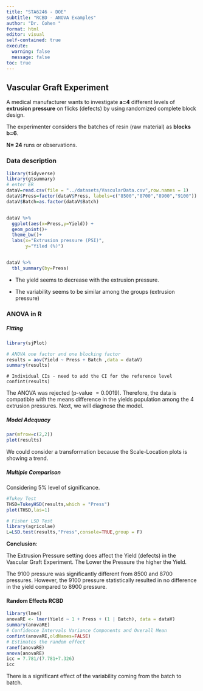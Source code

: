 ```yaml
---
title: "STA6246 - DOE"
subtitle: "RCBD - ANOVA Examples"
author: "Dr. Cohen "
format: html
editor: visual
self-contained: true
execute: 
  warning: false
  message: false
toc: true
---
```


## Vascular Graft Experiment

A medical manufacturer wants to investigate **a=4** different levels of **extrusion pressure** on flicks (defects) by using randomized complete block design.

The experimenter considers the batches of resin (raw material) as **blocks** **b=6**.

**N= 24** runs or observations.

### Data description

```r
library(tidyverse)
library(gtsummary)
# enter ER
dataV=read.csv(file = "../datasets/VascularData.csv",row.names = 1)
dataV$Press=factor(dataV$Press, labels=c("8500","8700","8900","9100"))
dataV$Batch=as.factor(dataV$Batch)


dataV %>%
  ggplot(aes(x=Press,y=Yield)) +
  geom_point()+
  theme_bw()+
  labs(x="Extrusion pressure (PSI)",
       y="Yiled (%)")


dataV %>%
  tbl_summary(by=Press)
```

-   The yield seems to decrease with the extrusion pressure.

-   The variability seems to be similar among the groups (extrusion pressure)

### ANOVA in R

##### Fitting

```r
library(sjPlot)

# ANOVA one factor and one blocking factor
results = aov(Yield ~ Press + Batch ,data = dataV)
summary(results)
```



```{tab_model(results)}

# Individual CIs - need to add the CI for the reference level
confint(results)
```

The ANOVA was rejected (p-value $= 0.0019$). Therefore, the data is compatible with the means difference in the yields population among the 4 extrusion pressures. Next, we will diagnose the model.

##### Model Adequacy

```r
par(mfrow=c(2,2))
plot(results)

```

We could consider a transformation because the Scale-Location plots is showing a trend.

##### Multiple Comparison

Considering 5% level of significance.

```r

#Tukey Test 
THSD=TukeyHSD(results,which = "Press")
plot(THSD,las=1)

# Fisher LSD Test
library(agricolae)
L=LSD.test(results,"Press",console=TRUE,group = F)
```

**Conclusion**:

The Extrusion Pressure setting does affect the Yield (defects) in the Vascular Graft Experiment. The Lower the Pressure the higher the Yield.

The 9100 pressure was significantly different from 8500 and 8700 pressures. However, the 9100 pressure statistically resulted in no difference in the yield compared to 8900 pressure.

#### Random Effects RCBD

```r
library(lme4)
anovaRE <- lmer(Yield ~ 1 + Press + (1 | Batch), data = dataV)
summary(anovaRE)
# Confidence Intervals Variance Components and Overall Mean
confint(anovaRE,oldNames=FALSE)
# Estimates the random effect
ranef(anovaRE)
anova(anovaRE)
icc = 7.781/(7.781+7.326)
icc
```

There is a significant effect of the variability coming from the batch to batch.
